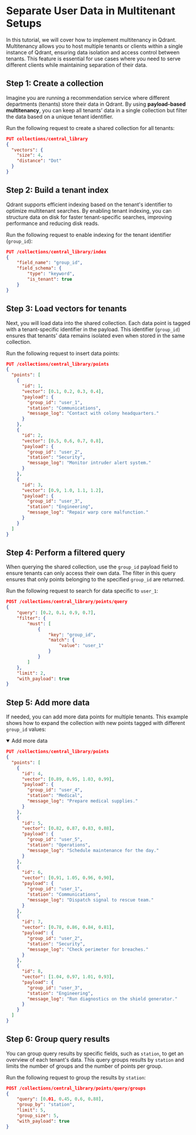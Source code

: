 
# Separate User Data in Multitenant Setups

In this tutorial, we will cover how to implement multitenancy in Qdrant. Multitenancy allows you to host multiple tenants or clients within a single instance of Qdrant, ensuring data isolation and access control between tenants. This feature is essential for use cases where you need to serve different clients while maintaining separation of their data.

## Step 1: Create a collection

Imagine you are running a recommendation service where different departments (tenants) store their data in Qdrant. By using **payload-based multitenancy**, you can keep all tenants’ data in a single collection but filter the data based on a unique tenant identifier.

Run the following request to create a shared collection for all tenants:

```json withRunButton=true
PUT collections/central_library
{
  "vectors": {
    "size": 4,
    "distance": "Dot"
  }
}
```

## Step 2: Build a tenant index

Qdrant supports efficient indexing based on the tenant's identifier to optimize multitenant searches. By enabling tenant indexing, you can structure data on disk for faster tenant-specific searches, improving performance and reducing disk reads.

Run the following request to enable indexing for the tenant identifier (`group_id`):

```json withRunButton=true
PUT /collections/central_library/index
{
    "field_name": "group_id",
    "field_schema": {
        "type": "keyword",
        "is_tenant": true
    }
}
```

## Step 3: Load vectors for tenants

Next, you will load data into the shared collection. Each data point is tagged with a tenant-specific identifier in the payload. This identifier (`group_id`) ensures that tenants' data remains isolated even when stored in the same collection.

Run the following request to insert data points:

```json withRunButton=true
PUT /collections/central_library/points
{
  "points": [
    {
      "id": 1,
      "vector": [0.1, 0.2, 0.3, 0.4],    
      "payload": {
        "group_id": "user_1",
        "station": "Communications",
        "message_log": "Contact with colony headquarters."
      }
    },
    {
      "id": 2,
      "vector": [0.5, 0.6, 0.7, 0.8],
      "payload": {
        "group_id": "user_2",
        "station": "Security",
        "message_log": "Monitor intruder alert system."
      }
    },
    {
      "id": 3,
      "vector": [0.9, 1.0, 1.1, 1.2],
      "payload": {
        "group_id": "user_3",
        "station": "Engineering",
        "message_log": "Repair warp core malfunction."
      }
    }
  ]
}
```

## Step 4: Perform a filtered query

When querying the shared collection, use the `group_id` payload field to ensure tenants can only access their own data. The filter in this query ensures that only points belonging to the specified `group_id` are returned.

Run the following request to search for data specific to `user_1`:

```json withRunButton=true
POST /collections/central_library/points/query
{
    "query": [0.2, 0.1, 0.9, 0.7],
    "filter": {
        "must": [
            {
                "key": "group_id",
                "match": {
                    "value": "user_1"
                }
            }
        ]
    },
    "limit": 2,
    "with_payload": true
}
```

## Step 5: Add more data

If needed, you can add more data points for multiple tenants. This example shows how to expand the collection with new points tagged with different `group_id` values:

<details open={true}>
<summary>Add more data</summary>

```json withRunButton=true
PUT /collections/central_library/points
{
  "points": [
    {
      "id": 4,
      "vector": [0.89, 0.95, 1.03, 0.99],
      "payload": {
        "group_id": "user_4",
        "station": "Medical",
        "message_log": "Prepare medical supplies."
      }
    },
    {
      "id": 5,
      "vector": [0.82, 0.87, 0.83, 0.88],
      "payload": {
        "group_id": "user_5",
        "station": "Operations",
        "message_log": "Schedule maintenance for the day."
      }
    },
    {
      "id": 6,
      "vector": [0.91, 1.05, 0.96, 0.90],
      "payload": {
        "group_id": "user_1",
        "station": "Communications",
        "message_log": "Dispatch signal to rescue team."
      }
    },
    {
      "id": 7,
      "vector": [0.78, 0.86, 0.84, 0.81],
      "payload": {
        "group_id": "user_2",
        "station": "Security",
        "message_log": "Check perimeter for breaches."
      }
    },
    {
      "id": 8,
      "vector": [1.04, 0.97, 1.01, 0.93],
      "payload": {
        "group_id": "user_3",
        "station": "Engineering",
        "message_log": "Run diagnostics on the shield generator."
      }
    }
  ]
}
```
</details>

## Step 6: Group query results

You can group query results by specific fields, such as `station`, to get an overview of each tenant's data. This query groups results by `station` and limits the number of groups and the number of points per group.

Run the following request to group the results by `station`:

```json withRunButton=true
POST /collections/central_library/points/query/groups
{
    "query": [0.01, 0.45, 0.6, 0.88],
    "group_by": "station",  
    "limit": 5,  
    "group_size": 5,
    "with_payload": true  
}
```

